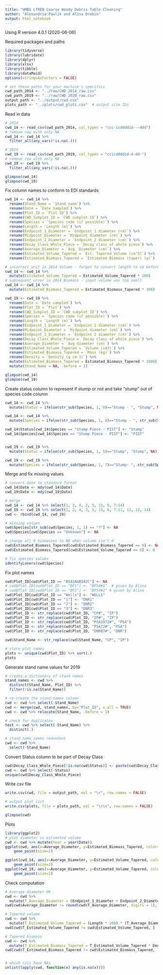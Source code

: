 ```yaml
---
title: "UMBS LTREB Coarse Woody Debris Table Cleaning"
author: "Alexandria Pawlik and Alina Drebin"
output: html_notebook
---
```


Using R version 4.0.1 (2020-06-06)

Required packages and paths
```r
library(tidyverse)
library(lubridate)
library(dplyr)
library(xlsx)
library(tibble)
library(dataMaid)
options(stringsAsFactors = FALSE)

# set these paths for your machine's specifics
cwd_path_2014 <- "../raw/CWD_2014_raw.csv"
cwd_path_2019 <- "../raw/CWD_2020_raw.csv"
output_path <- "../output/cwd.csv"
plots_path <- "../plots/cwd_plots.csv"  # output site IDs
```

Read in data
```r
# 2014
cwd_14 <- read_csv(cwd_path_2014, col_types = "ccc-icddddid---ddd")
# remove row with only NA
cwd_14 <- cwd_14 %>% 
  filter_all(any_vars(!is.na(.)))

# 2019
cwd_19 <- read_csv(cwd_path_2019, col_types = "ccicddddid-d-dd-")
# remove row with only NA
cwd_19 <- cwd_19 %>% 
  filter_all(any_vars(!is.na(.)))

glimpse(cwd_14)
glimpse(cwd_19)
```

Fix column names to conform to EDI standards
```r
cwd_14 <- cwd_14 %>% 
  rename(Stand_Name = `Stand name`) %>% 
  rename(Date = `Date Sampled`) %>% 
  rename(Plot_ID = `Plot ID`) %>% 
  rename(CWD_Subplot_ID = `CWD subplot ID`) %>% 
  rename(Species = `Species code (if possible)`) %>% 
  rename(Length = `Length (m)`) %>% 
  rename(Endpoint_1_Diameter = `Endpoint 1 diameter (cm)`) %>% 
  rename(Midpoint_Diameter = `Midpoint diameter (cm)`) %>% 
  rename(Endpoint_2_Diameter = `Endpoint 2 diameter (cm)`) %>% 
  rename(Decay_Class_Whole_Piece = `Decay class of whole piece`) %>% 
  rename(Average_Diameter = `Avg. Diameter (cm)`) %>% 
  rename(Estimated_Volume_Tapered = `Est. Tapered Volume (cm^3)`) %>% 
  rename(Estimated_Biomass_Tapered = `Estimated Biomass (taper) (g)`)

# incorrect unit in 2014 Volume - forgot to convert length to cm before multiplying for volume?
cwd_14 <- cwd_14 %>% 
  mutate(Estimated_Volume_Tapered = Estimated_Volume_Tapered * 100)
# subsequent error in 2014 Biomass - input volume was too small
cwd_14 <- cwd_14 %>% 
  mutate(Estimated_Biomass_Tapered = Estimated_Biomass_Tapered * 100)

cwd_19 <- cwd_19 %>% 
  rename(Date = `Date sampled`) %>% 
  rename(Plot_ID = `Plot`) %>% 
  rename(CWD_Subplot_ID = `CWD subplot ID`) %>% 
  rename(Species = `Species code (if possible)`) %>% 
  rename(Length = `Length (m)`) %>% 
  rename(Endpoint_1_Diameter = `Endpoint 1 diameter (cm)`) %>% 
  rename(Midpoint_Diameter = `Midpoint diameter (cm)`) %>% 
  rename(Endpoint_2_Diameter = `Endpoint 2 diameter (cm)`) %>% 
  rename(Decay_Class_Whole_Piece = `Decay class of whole piece`) %>% 
  rename(Average_Diameter = `Avg diameter (cm)`) %>% 
  rename(Estimated_Volume_Tapered = `Volume (cm3)`) %>% 
  rename(Estimated_Biomass_Tapered = `Mass (kg)`) %>% 
  rename(Density = `Density (g cm-3)`) %>% 
  mutate(Estimated_Biomass_Tapered = Estimated_Biomass_Tapered * 1000) %>% # convert to g
  mutate(Stand_Name = NA, .before = 1)

glimpse(cwd_14)
glimpse(cwd_19)
```

Create status column to represent if stump or not and take "stump" out of species code column
```r
cwd_14 <- cwd_14 %>% 
  mutate(Status = ifelse(str_sub(Species, 1, 8)=="Stump - ", "Stump", NA))

cwd_14 <- cwd_14 %>% 
  mutate(Species = ifelse(str_sub(Species, 1, 8)=="Stump - ", str_sub(Species, 9, -1), Species))

cwd_14$Status[cwd_14$Species == "Stump Piece - PIST"] <- "Stump"
cwd_14$Species[cwd_14$Species == "Stump Piece - PIST"] <- "PIST"


cwd_19 <- cwd_19 %>% 
  mutate(Status = ifelse(str_sub(Species, 1, 5)=="Stump", "Stump", NA))

cwd_19 <- cwd_19 %>% 
  mutate(Species = ifelse(str_sub(Species, 1, 7)=="Stump- ", str_sub(Species, 8, -1), Species))
```

Merge and fix missing values
```r
# convert date to standard format
cwd_14$Date <- mdy(cwd_14$Date)
cwd_19$Date <- mdy(cwd_19$Date)

# merge
cwd_14 <- cwd_14 %>% select(1, 3, 4, 2, 5, 15, 6, 7:14)
cwd_19 <- cwd_19 %>% select(1, 2, 4, 3, 5, 15, 6, 7:11, 13, 12, 14)
cwd <- rbind(cwd_14, cwd_19)

# missing values
cwd$Species[str_sub(cwd$Species, 1, 1) == "?"] <- NA
cwd$Species[cwd$Species == "Unknown"] <- NA

# change all 0 biomasses to NA when volume isn't 0
cwd$Estimated_Biomass_Tapered[cwd$Estimated_Biomass_Tapered == 0] <- NA
cwd$Estimated_Biomass_Tapered[cwd$Estimated_Volume_Tapered == 0] <- 0

# fix species values
identifyLoners(cwd$Species)
```

Fix plot names
```r
cwd$Plot_ID[cwd$Plot_ID == "BS42A&BS42C"] <- NA
# cwd$Plot_ID[cwd$Plot_ID == "BF1"] <- "BP54#1"  # given by Alina
# cwd$Plot_ID[cwd$Plot_ID == "BF2"] <- "BP54#2" # given by Alina
cwd$Plot_ID[cwd$Plot_ID == "Wells"] <- "WELLS"
cwd$Plot_ID[cwd$Plot_ID == "1"] <- "DNR1"
cwd$Plot_ID[cwd$Plot_ID == "2"] <- "DNR2"
cwd$Plot_ID[cwd$Plot_ID == "3"] <- "DNR3"
cwd$Plot_ID <- str_replace(cwd$Plot_ID, "CP#", "IP")
cwd$Plot_ID <- str_replace(cwd$Plot_ID, "IP#", "IP")
cwd$Plot_ID <- str_replace(cwd$Plot_ID, "PSA1972#", "PSA")
cwd$Plot_ID <- str_replace(cwd$Plot_ID, "PSA72#", "PSA")
cwd$Plot_ID <- str_replace(cwd$Plot_ID, "DNR87#", "DNR")

cwd$Stand_Name <- str_replace(cwd$Stand_Name, "CP", "IP")

# store plot names
plots <- unique(cwd$Plot_ID) %>% sort(.)
plots
```

Generate stand name values for 2019
```r
# create a dictionary of stand names
stand_names <- cwd %>% 
  distinct(Stand_Name, Plot_ID) %>% 
  filter(!is.na(Stand_Name))

# re-create the stand-names column
cwd <- cwd %>% select(-Stand_Name)
cwd <- merge(cwd, stand_names, by="Plot_ID", x.all = TRUE)
cwd <- cwd %>% relocate(Stand_Name, .before = 1)

# check for duplicates
test <- cwd %>% select(-Stand_Name) %>% 
  distinct(.)

# stand name seems redundant
cwd <- cwd %>%
  select(-Stand_Name)
```

Convert Status column to be part of Decay Class
```r
cwd$Decay_Class_Whole_Piece[!is.na(cwd$Status)] <- paste(cwd$Decay_Class_Whole_Piece[!is.na(cwd$Status)], "S", sep = "")
cwd <- cwd %>% select(-Status)
unique(cwd$Decay_Class_Whole_Piece)
```

Write csv file
```r
write.csv(cwd, file = output_path, eol = "\r", row.names = FALSE)

# output plot list
write.csv(plots, file = plots_path, eol = "\r\n", row.names = FALSE)

glimpse(cwd)
```

Plots
```r
library(ggplot2)
# plot diameter vs estimated volume
cwd <- cwd %>% mutate(Year = year(Date))
ggplot(cwd, aes(x=Average_Diameter, y=Estimated_Biomass_Tapered, color=Year)) +
    geom_point(size=2)

ggplot(cwd_14, aes(x=Average_Diameter, y=Estimated_Volume_Tapered, color=Status)) +
    geom_point(size=2)
ggplot(cwd_19, aes(x=Average_Diameter, y=Estimated_Volume_Tapered, color=Status)) +
    geom_point(size=2)
```

Check computation
```r
# Average diameter OK
cwd <- cwd %>% 
  mutate(T_Average_Diameter = (Endpoint_1_Diameter + Endpoint_2_Diameter + Midpoint_Diameter) * (1/3), .after="Average_Diameter")
cwd[cwd$Average_Diameter != round(cwd$T_Average_Diameter, digits = 1), ]

# Tapered volume
cwd <- cwd %>% 
  mutate(T_Estimated_Volume_Tapered = (Length * 100) * (T_Average_Diameter / 2)^2 * pi, .after="Estimated_Volume_Tapered")
cwd[cwd$T_Estimated_Volume_Tapered != cwd$Estimated_Volume_Tapered, ]

# Tapered biomass
cwd <- cwd %>% 
  mutate(T_Estimated_Biomass_Tapered = T_Estimated_Volume_Tapered * Density, .after="Estimated_Biomass_Tapered")
cwd[cwd$T_Estimated_Biomass_Tapered != cwd$Estimated_Biomass_Tapered, ]


# which cols have NAs
unlist(lapply(cwd, function(x) any(is.na(x))))
```



